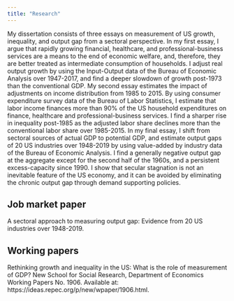 ```yaml
---
title: "Research"
---
```


My dissertation consists of three essays on measurement of US growth, inequality, and output gap from a sectoral perspective. In my first essay, I argue that rapidly growing financial, healthcare, and professional-business services are a means to the end of economic welfare, and, therefore, they are better treated as intermediate consumption of households. I adjust real output growth by using the Input-Output data of the Bureau of Economic Analysis over 1947-2017, and find a deeper slowdown of growth post-1973 than the conventional GDP. My second essay estimates the impact of adjustments on income distribution from 1985 to 2015. By using consumer expenditure survey data of the Bureau of Labor Statistics, I estimate that labor income finances more than 90\% of the US household expenditures on finance, healthcare and professional-business services. I find a sharper rise in inequality post-1985 as the adjusted labor share declines more than the conventional labor share over 1985-2015. In my final essay, I shift from sectoral sources of actual GDP to potential GDP, and estimate output gaps of 20 US industries over 1948-2019 by using value-added by industry data of the Bureau of Economic Analysis. I find a generally negative output gap at the aggregate except for the second half of the 1960s, and a persistent excess-capacity since 1990. I show that secular stagnation is not an inevitable feature of the US economy, and it can be avoided by eliminating the chronic output gap through demand supporting policies.

## Job market paper

A sectoral approach to measuring output gap: Evidence from 20 US industries over 1948-2019.

## Working papers 

Rethinking growth and inequality in the US: What is the role of measurement of GDP? New School for Social Research, Department  of  Economics Working  Papers No. 1906. Available  at: https://ideas.repec.org/p/new/wpaper/1906.html.
